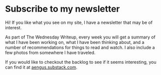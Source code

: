 
# Subscribe to my newsletter 

Hi! If you like what you see on my site, I have a newsletter that may be of interest. 

As part of The Wednesday Writeup, every week you will get a summary of what I have been working on, what I have been thinking about, and a number of recommendations for things to read and watch. I also include a few photos from somewhere I have traveled. 

If you would like to checkout the backlog to see if it seems interesting, you can find it at [aengus.substack.com](https://aengus.substack.com/).

<Newsletter />